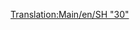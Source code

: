 [[Translation:Main/en/SH "30"]]{{hu/Navbox Mozdonyok}}
{{hu/Vonatok|Name=SH "30"
|Image=[[File:en/Sh30.png]]
|Cost=£30,468 ($60.936) 
|Speed=160 km/h (100 mph)
|Weight=84 t
|Power=3,600 LE (2.685 kW)
|Annual=£2,531 ($5.062)
|Designed=1965
|Lifespan=23
|Capacity=N/A
|Leírás=Általában ez az első villamosmozdony, mely a játékban a játékos számára elérhetővé válik. Nem annyira gyors, mint a dízel [[Main/hu/Floss "47"|Floss "47"]], viszont 28 tonnával könnyebb, és sokkal, 1080 LE-vel erősebb. Használata így a játékmenetben azonnali javulást eredményez, és általában jó választás a hosszabb, lassabb vonatok esetén.

|Valósság=Az SH "30" valójában a [http://hu.wikipedia.org/wiki/British_Rail_86_sorozat British Rail 86 sorozat], egy 160 km/h végsebességre képes villamosmozdony, amit elsősorban arra terveztek, hogy expressz vonatokat húzzon föl s alá a [http://hu.wikipedia.org/wiki/West_Coast_Main_Line West Coast Main Line]-on, Anglia legforgalmasabb fővonalán. A British Rail 101 sorozathoz hasonlóan (melynek OpenTTD-beli megfelelője a [[Main/hu/Manley-Morel DMU|Manley-Morel DMU]]) ezek a gépek a korai 1960-as évekre datálhatók, a West Coast Main Line eredeti villamossági rendszerével együtt. Hihetetlen, de néhányat időnként még ma is látni a West Coast Main Line-on. Leginkább Kelet-Angliában van még használatban.
}}
